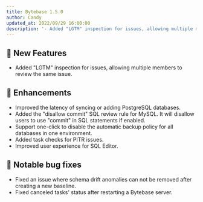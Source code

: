 ```yaml
---
title: Bytebase 1.5.0
author: Candy
updated_at: 2022/09/29 16:00:00
description: '- Added "LGTM" inspection for issues, allowing multiple members to review the same issue. - Improved the latency of syncing or adding PostgreSQL databases. - Added the "disallow commit" SQL review rule for MySQL. It will disallow users to use "commit" in SQL statements if enabled.'
---
```



## 🚀 New Features

- Added "LGTM" inspection for issues, allowing multiple members to review the same issue.

## 🎄 Enhancements

- Improved the latency of syncing or adding PostgreSQL databases.
- Added the "disallow commit" SQL review rule for MySQL. It will disallow users to use "commit" in SQL statements if enabled.
- Support one-click to disable the automatic backup policy for all databases in one environment.
- Added task checks for PITR issues.
- Improved user experience for SQL Editor.

## 🐞 Notable bug fixes

- Fixed an issue where schema drift anomalies can not be removed after creating a new baseline.
- Fixed canceled tasks' status after restarting a Bytebase server.

<InstallUpgrade />
